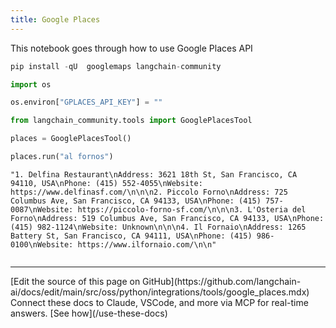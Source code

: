 ```yaml
---
title: Google Places
---
```


This notebook goes through how to use Google Places API

```python
pip install -qU  googlemaps langchain-community
```

```python
import os

os.environ["GPLACES_API_KEY"] = ""
```

```python
from langchain_community.tools import GooglePlacesTool
```

```python
places = GooglePlacesTool()
```

```python
places.run("al fornos")
```

```output
"1. Delfina Restaurant\nAddress: 3621 18th St, San Francisco, CA 94110, USA\nPhone: (415) 552-4055\nWebsite: https://www.delfinasf.com/\n\n\n2. Piccolo Forno\nAddress: 725 Columbus Ave, San Francisco, CA 94133, USA\nPhone: (415) 757-0087\nWebsite: https://piccolo-forno-sf.com/\n\n\n3. L'Osteria del Forno\nAddress: 519 Columbus Ave, San Francisco, CA 94133, USA\nPhone: (415) 982-1124\nWebsite: Unknown\n\n\n4. Il Fornaio\nAddress: 1265 Battery St, San Francisco, CA 94111, USA\nPhone: (415) 986-0100\nWebsite: https://www.ilfornaio.com/\n\n"
```

```python

```

---

<Callout icon="pen-to-square" iconType="regular">
    [Edit the source of this page on GitHub](https://github.com/langchain-ai/docs/edit/main/src/oss/python/integrations/tools/google_places.mdx)
</Callout>
<Tip icon="terminal" iconType="regular">
    Connect these docs to Claude, VSCode, and more via MCP for    real-time answers. [See how](/use-these-docs)
</Tip>
